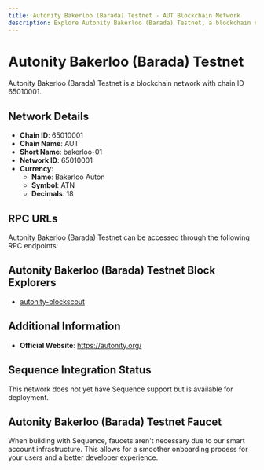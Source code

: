 ```yaml
--- 
title: Autonity Bakerloo (Barada) Testnet - AUT Blockchain Network
description: Explore Autonity Bakerloo (Barada) Testnet, a blockchain network with chain ID 65010001. Learn about its native currency, Bakerloo Auton, and how to interact with the network.
---
```


# Autonity Bakerloo (Barada) Testnet

Autonity Bakerloo (Barada) Testnet is a blockchain network with chain ID 65010001.

## Network Details

- **Chain ID**: 65010001
- **Chain Name**: AUT
- **Short Name**: bakerloo-01
- **Network ID**: 65010001
- **Currency**: 
  - **Name**: Bakerloo Auton
  - **Symbol**: ATN
  - **Decimals**: 18

## RPC URLs

Autonity Bakerloo (Barada) Testnet can be accessed through the following RPC endpoints:



## Autonity Bakerloo (Barada) Testnet Block Explorers

- [autonity-blockscout](https://bakerloo.autonity.org)

## Additional Information

- **Official Website**: https://autonity.org/

## Sequence Integration Status

This network does not yet have Sequence support but is available for deployment.

## Autonity Bakerloo (Barada) Testnet Faucet

When building with Sequence, faucets aren't necessary due to our smart account infrastructure. This allows for a smoother onboarding process for your users and a better developer experience.

